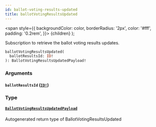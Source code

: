 ```yaml
---
id: ballot-voting-results-updated
title: ballotVotingResultsUpdated
---
```


<span
style={{
      backgroundColor: color,
      borderRadius: '2px',
      color: '#fff',
      padding: '0.2rem',
    }}>
{children}
</span>
);

Subscription to retrieve the ballot voting results updates.

```graphql
ballotVotingResultsUpdated(
  ballotResultsId: ID!
): BallotVotingResultsUpdatedPayload!

```

### Arguments

#### `ballotResultsId` ([`ID!`](/docs/api/scalars/id))

### Type

#### [`BallotVotingResultsUpdatedPayload`](/docs/api/objects/ballot-voting-results-updated-payload)

Autogenerated return type of BallotVotingResultsUpdated
